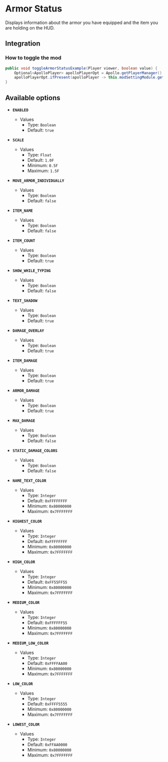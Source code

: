 # Armor Status

Displays information about the armor you have equipped and the item you are holding on the HUD.

## Integration

### How to toggle the mod

```java
public void toggleArmorStatusExample(Player viewer, boolean value) {
    Optional<ApolloPlayer> apolloPlayerOpt = Apollo.getPlayerManager().getPlayer(viewer.getUniqueId());
    apolloPlayerOpt.ifPresent(apolloPlayer -> this.modSettingModule.getOptions().set(apolloPlayer, ModArmorstatus.ENABLED, value));
}
```

## Available options

- __`ENABLED`__
    - Values
        - Type: `Boolean`
        - Default: `true`

- __`SCALE`__
    - Values
        - Type: `Float`
        - Default: `1.0F`
        - Minimum: `0.5F`
        - Maximum: `1.5F`

- __`MOVE_ARMOR_INDIVIDUALLY`__
    - Values
        - Type: `Boolean`
        - Default: `false`

- __`ITEM_NAME`__
    - Values
        - Type: `Boolean`
        - Default: `false`

- __`ITEM_COUNT`__
    - Values
        - Type: `Boolean`
        - Default: `true`

- __`SHOW_WHILE_TYPING`__
    - Values
        - Type: `Boolean`
        - Default: `false`

- __`TEXT_SHADOW`__
    - Values
        - Type: `Boolean`
        - Default: `true`

- __`DAMAGE_OVERLAY`__
    - Values
        - Type: `Boolean`
        - Default: `true`

- __`ITEM_DAMAGE`__
    - Values
        - Type: `Boolean`
        - Default: `true`

- __`ARMOR_DAMAGE`__
    - Values
        - Type: `Boolean`
        - Default: `true`

- __`MAX_DAMAGE`__
    - Values
        - Type: `Boolean`
        - Default: `false`

- __`STATIC_DAMAGE_COLORS`__
    - Values
        - Type: `Boolean`
        - Default: `false`

- __`NAME_TEXT_COLOR`__
    - Values
        - Type: `Integer`
        - Default: `0xFFFFFFFF`
        - Minimum: `0x80000000`
        - Maximum: `0x7FFFFFFF`

- __`HIGHEST_COLOR`__
    - Values
        - Type: `Integer`
        - Default: `0xFFFFFFFF`
        - Minimum: `0x80000000`
        - Maximum: `0x7FFFFFFF`

- __`HIGH_COLOR`__
    - Values
        - Type: `Integer`
        - Default: `0xFF55FF55`
        - Minimum: `0x80000000`
        - Maximum: `0x7FFFFFFF`

- __`MEDIUM_COLOR`__
    - Values
        - Type: `Integer`
        - Default: `0xFFFFFF55`
        - Minimum: `0x80000000`
        - Maximum: `0x7FFFFFFF`

- __`MEDIUM_LOW_COLOR`__
    - Values
        - Type: `Integer`
        - Default: `0xFFFFAA00`
        - Minimum: `0x80000000`
        - Maximum: `0x7FFFFFFF`

- __`LOW_COLOR`__
    - Values
        - Type: `Integer`
        - Default: `0xFFFF5555`
        - Minimum: `0x80000000`
        - Maximum: `0x7FFFFFFF`

- __`LOWEST_COLOR`__
    - Values
        - Type: `Integer`
        - Default: `0xFFAA0000`
        - Minimum: `0x80000000`
        - Maximum: `0x7FFFFFFF`

